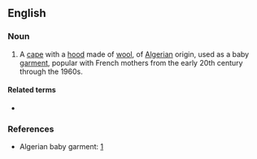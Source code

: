 ==English==

===Noun===
{{en-noun}}

# A [[cape]] with a [[hood]] made of [[wool]], of [[Algerian]] origin, used as a baby [[garment]], popular with French mothers from the early 20th century through the 1960s.

====Related terms====
* {{l|en|burnoose}} <!--the same thing?-->

===References===
* Algerian baby garment: [http://histclo.com/country/alg/ca-ac.html]